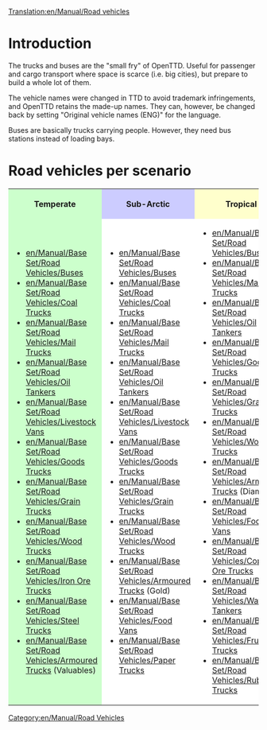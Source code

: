 [[Translation:en/Manual/Road vehicles]]
=Introduction=
The trucks and buses are the "small fry" of OpenTTD. Useful for passenger and cargo transport where space is scarce (i.e. big cities), but prepare to build a whole lot of them.

The vehicle names were changed in TTD to avoid trademark infringements, and OpenTTD retains the made-up names. They can, however, be changed back by setting "Original vehicle names (ENG)" for the language.

Buses are basically trucks carrying people. However, they need bus stations instead of loading bays.

=Road vehicles per scenario=
<table width="100%" bgcolor="white">
<tr><th style="background: #ccffcc">Temperate</th><th style="background: #ccccff">Sub-Arctic</th><th style="background: #ffffcc">Tropical</th><th style="background: #ff9999">Toyland</th></tr>
<tr><td style="background: #ccffcc">
*[[en/Manual/Base Set/Road Vehicles/Buses]]
*[[en/Manual/Base Set/Road Vehicles/Coal Trucks]]
*[[en/Manual/Base Set/Road Vehicles/Mail Trucks]]
*[[en/Manual/Base Set/Road Vehicles/Oil Tankers]]
*[[en/Manual/Base Set/Road Vehicles/Livestock Vans]]
*[[en/Manual/Base Set/Road Vehicles/Goods Trucks]]
*[[en/Manual/Base Set/Road Vehicles/Grain Trucks]]
*[[en/Manual/Base Set/Road Vehicles/Wood Trucks]]
*[[en/Manual/Base Set/Road Vehicles/Iron Ore Trucks]]
*[[en/Manual/Base Set/Road Vehicles/Steel Trucks]]
*[[en/Manual/Base Set/Road Vehicles/Armoured Trucks]] (Valuables)
</td>
<td>
*[[en/Manual/Base Set/Road Vehicles/Buses]]
*[[en/Manual/Base Set/Road Vehicles/Coal Trucks]]
*[[en/Manual/Base Set/Road Vehicles/Mail Trucks]]
*[[en/Manual/Base Set/Road Vehicles/Oil Tankers]]
*[[en/Manual/Base Set/Road Vehicles/Livestock Vans]]
*[[en/Manual/Base Set/Road Vehicles/Goods Trucks]]
*[[en/Manual/Base Set/Road Vehicles/Grain Trucks]]
*[[en/Manual/Base Set/Road Vehicles/Wood Trucks]]
*[[en/Manual/Base Set/Road Vehicles/Armoured Trucks]] (Gold)
*[[en/Manual/Base Set/Road Vehicles/Food Vans]]
*[[en/Manual/Base Set/Road Vehicles/Paper Trucks]]
</td>
<td>
*[[en/Manual/Base Set/Road Vehicles/Buses]]
*[[en/Manual/Base Set/Road Vehicles/Mail Trucks]]
*[[en/Manual/Base Set/Road Vehicles/Oil Tankers]]
*[[en/Manual/Base Set/Road Vehicles/Goods Trucks]]
*[[en/Manual/Base Set/Road Vehicles/Grain Trucks]]
*[[en/Manual/Base Set/Road Vehicles/Wood Trucks]]
*[[en/Manual/Base Set/Road Vehicles/Armoured Trucks]] (Diamonds)
*[[en/Manual/Base Set/Road Vehicles/Food Vans]]
*[[en/Manual/Base Set/Road Vehicles/Copper Ore Trucks]]
*[[en/Manual/Base Set/Road Vehicles/Water Tankers]]
*[[en/Manual/Base Set/Road Vehicles/Fruit Trucks]]
*[[en/Manual/Base Set/Road Vehicles/Rubber Trucks]]
</td>
<td>
*[[en/Manual/Base Set/Road Vehicles/Buses]]
*[[en/Manual/Base Set/Road Vehicles/Mail Trucks]]
*[[en/Manual/Base Set/Road Vehicles/Sugar Trucks]]
*[[en/Manual/Base Set/Road Vehicles/Cola Trucks]]
*[[en/Manual/Base Set/Road Vehicles/Candyfloss Trucks]]
*[[en/Manual/Base Set/Road Vehicles/Toffee Trucks]]
*[[en/Manual/Base Set/Road Vehicles/Toy Vans]]
*[[en/Manual/Base Set/Road Vehicles/Sweet Trucks]]
*[[en/Manual/Base Set/Road Vehicles/Battery Trucks]]
*[[en/Manual/Base Set/Road Vehicles/Fizzy Drink Trucks]]
*[[en/Manual/Base Set/Road Vehicles/Plastic Trucks]]
*[[en/Manual/Base Set/Road Vehicles/Bubble Trucks]]
</td></tr></table>
[[Category:en/Manual/Road Vehicles]]